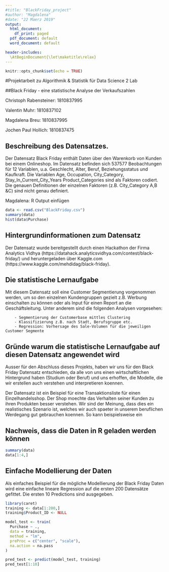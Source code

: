 ---
#title: "BlackFriday_project"
#author: "Magdalena"
#date: "22 Maerz 2019"
output:
  html_document:
    df_print: paged
  pdf_document: default
  word_document: default

header-includes:
  \AtBeginDocument{\let\maketitle\relax}
---

```{r setup, include=FALSE}
knitr::opts_chunk$set(echo = TRUE)
```

#Projektarbeit zu Algorithmik & Statistik für Data Science 2 Lab
 
##Black Friday - eine statistische Analyse der Verkaufszahlen \n

Christoph Rabensteiner: 1810837995 \n

Valentin Muhr: 1810837102 \n

Magdalena Breu: 1810837995 \n

Jochen Paul Hollich: 1810837475 \n


## Beschreibung des Datensatzes.  

Der Datensatz Black Friday enthält Daten über den Warenkorb von Kunden bei einem Onlineshop. Im Datensatz befinden sich 537577 Beobachtungen für 12 Variablen, u.a. Geschlecht, Alter, Beruf, Beziehungsstatus und Kaufkraft. Die Variablen Age, Occupation, City_Category, Stay_In_Current_City_Years Product_Categories sind als Faktoren codiert. Die genauen Definitionen der einzelnen Faktoren (z.B. City_Category A,B &C) sind nicht genau definiert.  

Magdalena: R Output einfügen 
```{R, echo = F}
data <- read.csv("BlackFriday.csv")
summary(data)
hist(data$Purchase)
```

## Hintergrundinformationen zum Datensatz 

Der Datensatz wurde bereitgestellt durch einen Hackathon der Firma Analytics Vidhya  (https://datahack.analyticsvidhya.com/contest/black-friday/) und heruntergeladen über Kaggle.com  (https://www.kaggle.com/mehdidag/black-friday). 


## Die statistische Lernaufgabe 

Mit diesem Datensatz soll eine Customer Segmentierung vorgenommen werden, um so den einzelnen Kundengruppen gezielt z.B. Werbung einschalten zu können oder als Input für einen Report an die Geschäftsleitung. Unter anderem sind die folgenden Analysen vorgesehen:

        - Segmentierung der Customerbase mittles Clustering
        - Klassifizierung z.B. nach Stadt, Berufsgruppe etc. 
        - Regression: Vorhersage des Sale-Volumen für die jeweiligen Customer Segmente


## Gründe warum die statistische Lernaufgabe auf diesen Datensatz angewendet wird 

Ausser für den Abschluss dieses Projekts, haben wir uns für den Black Friday Datensatz entschieden, da alle von uns einen  wirtschaftlichen Hintergrund haben (Studium oder Beruf) und uns erhoffen, die Modelle, die wir erstellen auch verstehen und interpretieren koennen. 

Der Datensatz ist ein Beispiel für eine Transaktionsliste für einen Einzelhandelsshop. Der Shop moechte das Verhalten seiner Kunden zu ihren Produkten besser verstehen. Wir sind der Meinung, dass dies ein realistisches Szenario ist, welches wir auch spaeter in unserem beruflichen Werdegang gut gebrauchen koennen. So kann beispielsweise ein  


## Nachweis, dass die Daten in R geladen werden können 

```{R}
summary(data)
data[1:4,]
```

## Einfache Modellierung der Daten

Als einfaches Beispiel für die mögliche Modellierung der Black Friday Daten wird eine einfache lineare Regression auf die ersten 200 Datensätze gefittet. Die ersten 10 Predictions sind ausgegeben.

```{R,message = FALSE, warning = FALSE}
library(caret)
training <- data[1:200,]
training$Product_ID <- NULL

model_test <- train(
  Purchase ~ ., 
  data = training, 
  method = "lm", 
  preProc = c("center", "scale"),
  na.action = na.pass 
)

pred_test <- predict(model_test, training)
pred_test[1:10]

```


